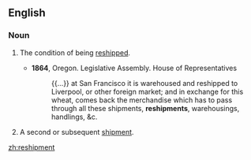 ==English==

===Noun===
{{en-noun|~}}

# {{context|uncountable|lang=en}} The condition of being [[reship]]ped.
#* '''1864''', Oregon. Legislative Assembly. House of Representatives
#*: {{...}} at San Francisco it is warehoused and reshipped to Liverpool, or other foreign market; and in exchange for this wheat, comes back the merchandise which has to pass through all these shipments, '''reshipments''', warehousings, handlings, &c.
# {{context|countable|lang=en}} A second or subsequent [[shipment]].

[[zh:reshipment]]